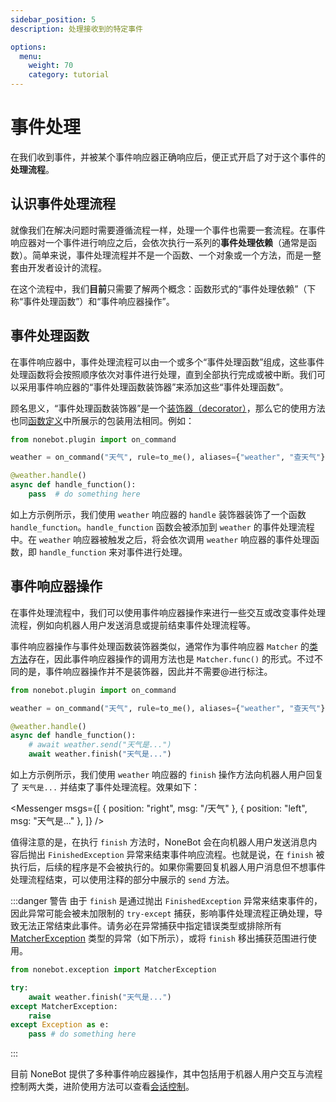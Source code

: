 ```yaml
---
sidebar_position: 5
description: 处理接收到的特定事件

options:
  menu:
    weight: 70
    category: tutorial
---
```


# 事件处理


在我们收到事件，并被某个事件响应器正确响应后，便正式开启了对于这个事件的**处理流程**。

## 认识事件处理流程

就像我们在解决问题时需要遵循流程一样，处理一个事件也需要一套流程。在事件响应器对一个事件进行响应之后，会依次执行一系列的**事件处理依赖**（通常是函数）。简单来说，事件处理流程并不是一个函数、一个对象或一个方法，而是一整套由开发者设计的流程。

在这个流程中，我们**目前**只需要了解两个概念：函数形式的“事件处理依赖”（下称“事件处理函数”）和“事件响应器操作”。

## 事件处理函数

在事件响应器中，事件处理流程可以由一个或多个“事件处理函数”组成，这些事件处理函数将会按照顺序依次对事件进行处理，直到全部执行完成或被中断。我们可以采用事件响应器的“事件处理函数装饰器”来添加这些“事件处理函数”。

顾名思义，“事件处理函数装饰器”是一个[装饰器（decorator）](https://docs.python.org/zh-cn/3/glossary.html#term-decorator)，那么它的使用方法也同[函数定义](https://docs.python.org/zh-cn/3/reference/compound_stmts.html#function-definitions)中所展示的包装用法相同。例如：

```python {5-7} title=weather/__init__.py
from nonebot.plugin import on_command

weather = on_command("天气", rule=to_me(), aliases={"weather", "查天气"}, priority=10, block=True)

@weather.handle()
async def handle_function():
    pass  # do something here
```

如上方示例所示，我们使用 `weather` 响应器的 `handle` 装饰器装饰了一个函数 `handle_function`。`handle_function` 函数会被添加到 `weather` 的事件处理流程中。在 `weather` 响应器被触发之后，将会依次调用 `weather` 响应器的事件处理函数，即 `handle_function` 来对事件进行处理。

## 事件响应器操作

在事件处理流程中，我们可以使用事件响应器操作来进行一些交互或改变事件处理流程，例如向机器人用户发送消息或提前结束事件处理流程等。

事件响应器操作与事件处理函数装饰器类似，通常作为事件响应器 `Matcher` 的[类方法](https://docs.python.org/zh-cn/3/library/functions.html#classmethod)存在，因此事件响应器操作的调用方法也是 `Matcher.func()` 的形式。不过不同的是，事件响应器操作并不是装饰器，因此并不需要@进行标注。

```python {7,8} title=weather/__init__.py
from nonebot.plugin import on_command

weather = on_command("天气", rule=to_me(), aliases={"weather", "查天气"}, priority=10, block=True)

@weather.handle()
async def handle_function():
    # await weather.send("天气是...")
    await weather.finish("天气是...")
```

如上方示例所示，我们使用 `weather` 响应器的 `finish` 操作方法向机器人用户回复了 `天气是...` 并结束了事件处理流程。效果如下：

<Messenger
  msgs={[
    { position: "right", msg: "/天气" },
    { position: "left", msg: "天气是..." },
  ]}
/>

值得注意的是，在执行 `finish` 方法时，NoneBot 会在向机器人用户发送消息内容后抛出 `FinishedException` 异常来结束事件响应流程。也就是说，在 `finish` 被执行后，后续的程序是不会被执行的。如果你需要回复机器人用户消息但不想事件处理流程结束，可以使用注释的部分中展示的 `send` 方法。

:::danger 警告
由于 `finish` 是通过抛出 `FinishedException` 异常来结束事件的，因此异常可能会被未加限制的 `try-except` 捕获，影响事件处理流程正确处理，导致无法正常结束此事件。请务必在异常捕获中指定错误类型或排除所有 [MatcherException](../api/exception.md#MatcherException) 类型的异常（如下所示），或将 `finish` 移出捕获范围进行使用。

```python
from nonebot.exception import MatcherException

try:
    await weather.finish("天气是...")
except MatcherException:
    raise
except Exception as e:
    pass # do something here
```

:::

目前 NoneBot 提供了多种事件响应器操作，其中包括用于机器人用户交互与流程控制两大类，进阶使用方法可以查看[会话控制](../appendices/session-control.mdx)。
